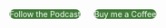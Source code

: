 <div class="flex w-full sm:w-auto">
  <a href="https://compileswift.transistor.fm/subscribe" target="_blank"
     style="
     margin-top: 40px;
     margin-right: 20px;
     border-radius: 10px;
     width: 60%;
     text-align: center;
     background-color: #417c39;
     color: white;
     text-decoration: none;"
  >Follow the Podcast</a>
  <a href="https://buymeacoffee.com/pwcom" target="_blank"
     style="
     margin-top: 40px;
     border-radius: 10px;
     width: 40%;
     text-align: center;
     background-color: #417c39;
     color: white;
     text-decoration: none;"
  >Buy me a Coffee</a>
</div>
<br/>
